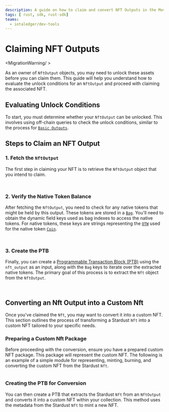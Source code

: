 ```yaml
---
description: A guide on how to claim and convert NFT Outputs in the Move-based IOTA ledger.
tags: [ rust, sdk, rust-sdk]
teams:
  - iotaledger/dev-tools
---
```



# Claiming NFT Outputs

<MigrationWarning/ >

As an owner of `NftOutput` objects, you may need to unlock these assets before you can claim them. 
This guide will help you understand how to evaluate the unlock conditions for an `NftOutput` and proceed with claiming the associated NFT.

## Evaluating Unlock Conditions

To start, you must determine whether your `NftOutput` can be unlocked. 
This involves using off-chain queries to check the unlock conditions, 
similar to the process for [`Basic Outputs`](basic.mdx).

## Steps to Claim an NFT Output

### 1. Fetch the `NftOutput`

The first step in claiming your NFT is to retrieve the `NftOutput` object that you intend to claim.

<Tabs groupId="language">
<TabItem value="typescript" label="TypeScript">

```typescript file=<rootDir>/docs/examples/typescript/src/stardust/nft-output-claim.ts#L24-L44
```

</TabItem>
<TabItem value="rust" label="Rust">

```rust file=<rootDir>/docs/examples/rust/stardust/nft-output-claim.rs#L56-L80
```

</TabItem>
</Tabs>

### 2. Verify the Native Token Balance

After fetching the `NftOutput`, you need to check for any native tokens that might be held by this output. 
These tokens are stored in a [`Bag`](../../../references/framework/iota-framework/bag). 
You'll need to obtain the dynamic field keys used as bag indexes to access the native tokens. 
For native tokens, these keys are strings 
representing the [`OTW`](../../iota-101/move-overview/one-time-witness.mdx) used for the native token 
[`Coin`](../../../references/framework/iota-framework/coin.mdx#resource-coin).


<Tabs groupId="language">
<TabItem value="typescript" label="TypeScript">

```typescript file=<rootDir>/docs/examples/typescript/src/stardust/nft-output-claim.ts#L46-L66
```

</TabItem>
<TabItem value="rust" label="Rust">

```rust file=<rootDir>/docs/examples/rust/stardust/nft-output-claim.rs#L82-L107
```

</TabItem>
</Tabs>

### 3. Create the PTB

Finally, 
you can create a [Programmable Transaction Block (PTB)](../../iota-101/transactions/ptb/building-programmable-transaction-blocks-ts-sdk.mdx) using the `nft_output` as an input, 
along with the `Bag` keys to iterate over the extracted native tokens. 
The primary goal of this process is to extract the `Nft` object from the `NftOutput`.

<Tabs groupId="language">
<TabItem value="typescript" label="TypeScript">

```typescript file=<rootDir>/docs/examples/typescript/src/stardust/nft-output-claim.ts#L68-L120
```

</TabItem>
<TabItem value="rust" label="Rust">

```rust file=<rootDir>/docs/examples/rust/stardust/nft-output-claim.rs#L109-L175
```

</TabItem>
</Tabs>

## Converting an Nft Output into a Custom Nft

Once you've claimed the `Nft`, you may want to convert it into a custom NFT. 
This section outlines the process of transforming a Stardust `Nft` into a custom NFT tailored to your specific needs.

### Preparing a Custom Nft Package

Before proceeding with the conversion, ensure you have a prepared custom NFT package.
This package will represent the custom NFT. 
The following is an example of a simple module for representing, minting, burning,
and converting the custom NFT from the Stardust `Nft`.

<Tabs groupId="language">
<TabItem value="move" label="Move">

```move file=<rootDir>/docs/examples/move/custom_nft/sources/nft.move
```

</TabItem>
</Tabs>

### Creating the PTB for Conversion

You can then create a PTB that extracts the Stardust `Nft` from an `NftOutput` and converts it into a custom NFT within your collection. 
This method uses the metadata from the Stardust `Nft` to mint a new NFT.

<Tabs groupId="language">
<TabItem value="typescript" label="TypeScript">

```typescript file=<rootDir>/docs/examples/typescript/src/stardust/nft-migration.ts#L39-L85
```

</TabItem>
<TabItem value="rust" label="Rust">

```rust file=<rootDir>/docs/examples/rust/stardust/nft-migration.rs#L77-L137
```

</TabItem>
</Tabs>
